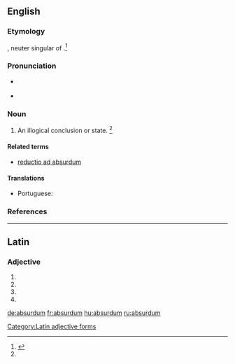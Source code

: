 ==English==

===Etymology===
{{borrowing|la|absurdum|lang=en}}, neuter singular of {{etyl|la|en}} {{term|absurdus||discordant, harsh|lang=la}}.<ref name=SOED>{{R:SOED5|page=10}}</ref>

===Pronunciation===
* {{a|RP}} {{IPA|/əbˈsɝːd.m̩/|lang=en}}
* {{a|RP}} {{IPA|/æbˈsɝd.m̩/|/əbˈsɝd.m̩/|lang=en}}

===Noun===
{{en-noun|absurda}}

# An illogical conclusion or state. {{defdate|First attested in the mid 19<sup>th</sup> century.}}<ref name=SOED/>

====Related terms====
* [[reductio ad absurdum]]

====Translations====
{{trans-top|illogical conclusion or state}}
* Portuguese: {{t+|pt|absurdo|m}}
{{trans-mid}}
{{trans-bottom}}

===References===
<references/>

----

==Latin==

===Adjective===
{{head|la|adjective form}}

# {{inflection of|absurdus||nom|n|s|lang=la}}
# {{inflection of|absurdus||acc|m|s|lang=la}}
# {{inflection of|absurdus||acc|n|s|lang=la}}
# {{inflection of|absurdus||voc|n|s|lang=la}}

[[Category:Latin adjective forms]]

[[de:absurdum]]
[[fr:absurdum]]
[[hu:absurdum]]
[[ru:absurdum]]